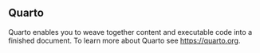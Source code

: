 
## Quarto

Quarto enables you to weave together content and executable code into a finished document. To learn more about Quarto see <https://quarto.org>.
